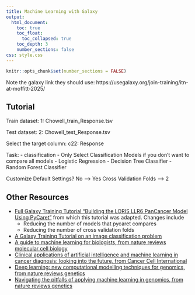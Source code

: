 ```yaml
---
title: Machine Learning with Galaxy
output:
  html_document:
    toc: true
    toc_float:
      toc_collapsed: true
    toc_depth: 3
    number_sections: false
css: style.css
---
```

```r
knitr::opts_chunk$set(number_sections = FALSE)
```

Note the galaxy link they should use: https://usegalaxy.org/join-training/itn-at-moffitt-2025/

## Tutorial

Train dataset: 1: Chowell_train_Response.tsv

Test dataset: 2: Chowell_test_Response.tsv

Select the target column: c22: Response

Task:
  - classification
  - Only Select Classification Models if you don't want to compare all models
    - Logistic Regression
    - Decision Tree Classifier
    - Random Forest Classifier

Customize Default Settings?
No --> Yes
Cross Validation Folds --> 2

## Other Resources

- [Full Galaxy Training Tutorial "Building the LORIS LLR6 PanCancer Model Using PyCaret"](https://training.galaxyproject.org/training-material/topics/statistics/tutorials/loris_model/tutorial.html) from which this tutorial was adapted. Changes include
  - Reducing the number of models that pycaret compares
  - Reducing the number of cross validation folds
- [A Galaxy Training Tutorial on an image classification problem](https://training.galaxyproject.org/training-material/topics/statistics/tutorials/galaxy-ludwig/tutorial.html)
- [A guide to machine learning for biologists, from nature reviews molecular cell biology](https://www-nature-com.fhcrc.idm.oclc.org/articles/s41580-021-00407-0)
- [Clinical applications of artificial intelligence and machine learning in cancer diagnosis: looking into the future, from Cancer Cell International](https://cancerci.biomedcentral.com/articles/a/s12935-021-01981-1)
- [Deep learning: new computational modelling techniques for genomics, from nature reviews genetics](https://www-nature-com.fhcrc.idm.oclc.org/articles/s41576-019-0122-6)
- [Navigating the pitfalls of applying machine learning in genomics, from nature reviews genetics](https://www-nature-com.fhcrc.idm.oclc.org/articles/s41576-021-00434-9)
